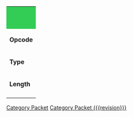 {| style="float:right; margin:1em; width:250px;" cellpadding="3" cellspacing="0" border="1"
|-
| colspan="2" style="background-color:#3c5;" | '''{{{name}}}'''<br/>{{{description}}}
|-
! '''Opcode'''
| {{{opcode}}}
|-
! '''Type'''
| {{{type}}}
|-
! '''Length'''
| {{{length}}}
|-
|}

<includeonly>
[[Category Packet]]
[[Category Packet {{{revision}}}]]
</includeonly>